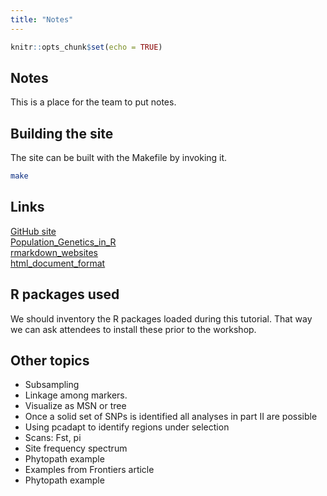 ```yaml
---
title: "Notes"
---
```


```r
knitr::opts_chunk$set(echo = TRUE)
```

## Notes


This is a place for the team to put notes.


## Building the site

The site can be built with the Makefile by invoking it.


```bash
make
````


## Links


[GitHub site](https://github.com/grunwaldlab/sandbox1)    
[Population_Genetics_in_R](https://github.com/grunwaldlab/Population_Genetics_in_R)    
[rmarkdown_websites](http://rmarkdown.rstudio.com/rmarkdown_websites.html)    
[html_document_format](http://rmarkdown.rstudio.com/html_document_format.html)


## R packages used

We should inventory the R packages loaded during this tutorial.
That way we can ask attendees to install these prior to the workshop.

## Other topics

* Subsampling
* Linkage among markers.
* Visualize as MSN or tree
* Once a solid set of SNPs is identified all analyses in part II are possible
* Using pcadapt to identify regions under selection
* Scans: Fst, pi
* Site frequency spectrum
* Phytopath example
* Examples from Frontiers article
* Phytopath example

